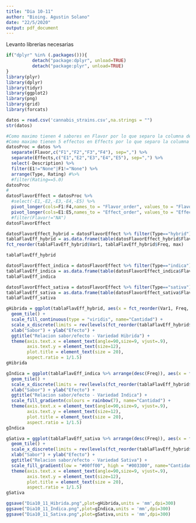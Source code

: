 ```yaml
---
title: "Dia 10-11"
author: "Bioing. Agustin Solano"
date: "22/5/2020"
output: pdf_document
---
```



Levanto librerias necesarias
```r
if("dplyr" %in% (.packages())){
          detach("package:dplyr", unload=TRUE) 
          detach("package:plyr", unload=TRUE) 
} 
library(plyr)
library(dplyr)
library(tidyr)
library(ggplot2)
library(png)
library(grid)
library(forcats)
```

```r
datos = read.csv('cannabis_strains.csv',na.strings = "")
str(datos)
```

```r
#Como maximo tienen 4 sabores en Flavor por lo que separo la columna de sabores en 4 columnas
#Como maximo tienen 5 effectos en Effects por lo que separo la columna de sabores en 5 columnas
datosProc = datos %>%
  separate(Flavor,c("F1","F2","F3","F4"), sep=",") %>%
  separate(Effects,c("E1","E2","E3","E4","E5"), sep=",") %>%
  select(-Description) %>%
  filter(E1!="None"|F1!="None") %>%
  arrange(Type, Rating) #%>%
  #filter(Rating==5.0)
datosProc
# 
datosFlavorEffect = datosProc %>%
  #select(-E1,-E2,-E3,-E4,-E5) %>%
  pivot_longer(cols=F1:F4,names_to = "Flavor_order", values_to = "Flavor") %>%
  pivot_longer(cols=E1:E5,names_to = "Effect_order", values_to = "Effect") #%>%
  #filter(Flavor!="NA")
datosFlavorEffect

datosFlavorEffect_hybrid = datosFlavorEffect %>% filter(Type=="hybrid")
tablaFlavEff_hybrid = as.data.frame(table(datosFlavorEffect_hybrid$Flavor,datosFlavorEffect_hybrid$Effect))
fct_reorder(tablaFlavEff_hybrid$Var1, tablaFlavEff_hybrid$Freq, max)

tablaFlavEff_hybrid

datosFlavorEffect_indica = datosFlavorEffect %>% filter(Type=="indica")
tablaFlavEff_indica = as.data.frame(table(datosFlavorEffect_indica$Flavor,datosFlavorEffect_indica$Effect))
tablaFlavEff_indica

datosFlavorEffect_sativa = datosFlavorEffect %>% filter(Type=="sativa")
tablaFlavEff_sativa = as.data.frame(table(datosFlavorEffect_sativa$Flavor,datosFlavorEffect_sativa$Effect))
tablaFlavEff_sativa

```

```r
gHibrida = ggplot(tablaFlavEff_hybrid, aes(x = fct_reorder(Var1, Freq, max), y = Var2, fill = Freq)) + 
  geom_tile() +
  scale_fill_continuous(type = "viridis", name="Cantidad") +
  scale_x_discrete(limits = rev(levels(fct_reorder(tablaFlavEff_hybrid$Var1, tablaFlavEff_hybrid$Freq, max)))) +
  xlab("Sabor") + ylab("Efecto") +
  ggtitle("Relacion sabor/efecto - Variedad Hibrida") + 
  theme(axis.text.x = element_text(angle=90,size=9, vjust=.9),
        axis.text.y = element_text(size=12),
        plot.title = element_text(size = 20),
        aspect.ratio = 1/1.5)
gHibrida

gIndica = ggplot(tablaFlavEff_indica %>% arrange(desc(Freq)), aes(x = fct_reorder(Var1, Freq, max), y = Var2, fill = Freq)) + 
  geom_tile() +
  scale_x_discrete(limits = rev(levels(fct_reorder(tablaFlavEff_hybrid$Var1, tablaFlavEff_hybrid$Freq, max)))) +
  xlab("Sabor") + ylab("Efecto") +
  ggtitle("Relacion sabor/efecto - Variedad Indica") + 
  scale_fill_gradientn(colours = rainbow(7), name="Cantidad") +
  theme(axis.text.x = element_text(angle=90,size=9, vjust=.9),
        axis.text.y = element_text(size=12),
        plot.title = element_text(size = 20),
        aspect.ratio = 1/1.5)
gIndica

gSativa = ggplot(tablaFlavEff_sativa %>% arrange(desc(Freq)), aes(x = fct_reorder(Var1, Freq, max), y = Var2, fill = Freq)) + 
  geom_tile() +
  scale_x_discrete(limits = rev(levels(fct_reorder(tablaFlavEff_hybrid$Var1, tablaFlavEff_hybrid$Freq, max)))) +
  xlab("Sabor") + ylab("Efecto") +
  ggtitle("Relacion sabor/efecto - Variedad Sativa") + 
  scale_fill_gradient(low = "#00ff00", high = "#003300", name="Cantidad") +
  theme(axis.text.x = element_text(angle=90,size=9, vjust=.9),
        axis.text.y = element_text(size=12),
        plot.title = element_text(size = 20),
        aspect.ratio = 1/1.5)
gSativa
```

```r
ggsave("Dia10_11_Hibrida.png",plot=gHibrida,units = 'mm',dpi=300)
ggsave("Dia10_11_Indica.png",plot=gIndica,units = 'mm',dpi=300)
ggsave("Dia10_11_Sativa.png",plot=gSativa,units = 'mm',dpi=300)
```



